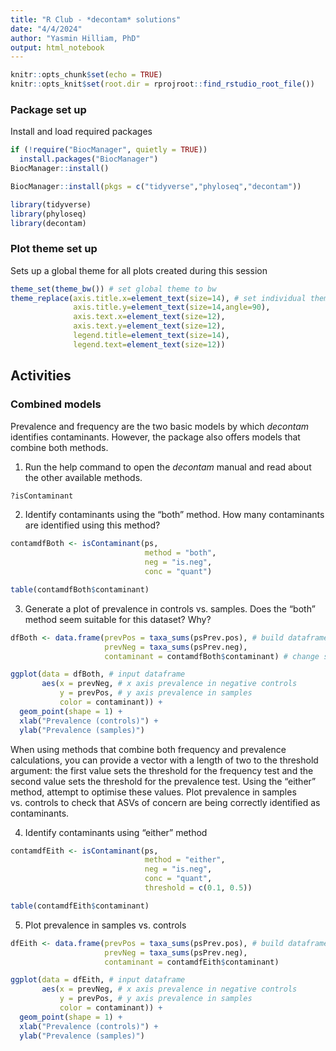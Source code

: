 ```yaml
---
title: "R Club - *decontam* solutions"
date: "4/4/2024"
author: "Yasmin Hilliam, PhD"
output: html_notebook
---
```


```r
knitr::opts_chunk$set(echo = TRUE)
knitr::opts_knit$set(root.dir = rprojroot::find_rstudio_root_file())
```
### Package set up
Install and load required packages
```r
if (!require("BiocManager", quietly = TRUE))
  install.packages("BiocManager")
BiocManager::install()
```
```r
BiocManager::install(pkgs = c("tidyverse","phyloseq","decontam"))
```
```r
library(tidyverse)
library(phyloseq) 
library(decontam)
```
### Plot theme set up
Sets up a global theme for all plots created during this session
```r
theme_set(theme_bw()) # set global theme to bw
theme_replace(axis.title.x=element_text(size=14), # set individual theme options for plotting
              axis.title.y=element_text(size=14,angle=90),
              axis.text.x=element_text(size=12),
              axis.text.y=element_text(size=12),
              legend.title=element_text(size=14),
              legend.text=element_text(size=12))
```
## Activities
### Combined models
Prevalence and frequency are the two basic models by which *decontam* identifies contaminants. However, the package also offers models that combine both methods.

1. Run the help command to open the *decontam* manual and read about the other available methods.
```r
?isContaminant
```

2. Identify contaminants using the "both" method. How many contaminants are identified using this method?
```r
contamdfBoth <- isContaminant(ps,
                              method = "both",
                              neg = "is.neg",
                              conc = "quant")

table(contamdfBoth$contaminant)
```

3. Generate a plot of prevalence in controls vs. samples. Does the "both" method seem suitable for this dataset? Why?
```r
dfBoth <- data.frame(prevPos = taxa_sums(psPrev.pos), # build dataframe
                     prevNeg = taxa_sums(psPrev.neg),
                     contaminant = contamdfBoth$contaminant) # change source of contaminant identification to combined dataset

ggplot(data = dfBoth, # input dataframe
       aes(x = prevNeg, # x axis prevalence in negative controls
           y = prevPos, # y axis prevalence in samples
           color = contaminant)) + 
  geom_point(shape = 1) +
  xlab("Prevalence (controls)") + 
  ylab("Prevalence (samples)")
```

When using methods that combine both frequency and prevalence calculations, you can provide a vector with a length of two to the threshold argument: the first value sets the threshold for the frequency test and the second value sets the threshold for the prevalence test. Using the "either" method, attempt to optimise these values. Plot prevalence in samples vs. controls to check that ASVs of concern are being correctly identified as contaminants.

4. Identify contaminants using "either" method
```r
contamdfEith <- isContaminant(ps,
                              method = "either",
                              neg = "is.neg",
                              conc = "quant",
                              threshold = c(0.1, 0.5))

table(contamdfEith$contaminant)
```

5. Plot prevalence in samples vs. controls
```r
dfEith <- data.frame(prevPos = taxa_sums(psPrev.pos), # build dataframe
                     prevNeg = taxa_sums(psPrev.neg),
                     contaminant = contamdfEith$contaminant)

ggplot(data = dfEith, # input dataframe
       aes(x = prevNeg, # x axis prevalence in negative controls
           y = prevPos, # y axis prevalence in samples
           color = contaminant)) + 
  geom_point(shape = 1) +
  xlab("Prevalence (controls)") + 
  ylab("Prevalence (samples)")
```
